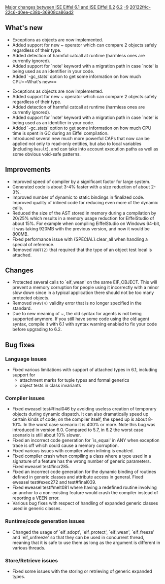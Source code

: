 [[Property:title|Major changes between ISE Eiffel 6.1 and ISE Eiffel 6.2]]
[[Property:link_title|6.2]]
[[Property:weight|-9]]
[[Property:uuid|20122f4c-22c6-d0ee-c38b-36908ca86ad2]]
==What's new==

{{seealso|See also: [[Differences between standard ECMA-367 and Eiffel Software implementation|Differences between standard ECMA-367 and Eiffel Software implementation]] }}
* Exceptions as objects are now implemented.
* Added support for new ~ operator which can compare 2 objects safely regardless of their type.
* Added detection of harmful catcall at runtime (harmless ones are currently ignored).
* Added support for `note' keyword with a migration path in case `note' is being used as an identifier in your code.
* Added `-gc_stats' option to get some information on how much CPU==What's new==

{{seealso|[[Differences between standard ECMA-367 and Eiffel Software implementation|Differences between standard ECMA-367 and Eiffel Software implementation]] }}
* Exceptions as objects are now implemented.
* Added support for new ~ operator which can compare 2 objects safely regardless of their type.
* Added detection of harmful catcall at runtime (harmless ones are currently ignored).
* Added support for `note' keyword with a migration path in case `note' is being used as an identifier in your code.
* Added `-gc_stats' option to get some information on how much CPU time is spent in GC during an Eiffel compilation.
* Introduced several new much more powerful CAPs that now can be applied not only to read-only entities, but also to local variables (including <code>Result</code>), and can take into account execution paths as well as some obvious void-safe patterns.

==Improvements==
* Improved speed of compiler by a significant factor for large system.
* Generated code is about 3-4% faster with a size reduction of about 2-3%.
* Improved number of dynamic to static bindings in finalized code. Improved quality of inlined code for reducing even more of the dynamic calls.
* Reduced the size of the AST stored in memory during a compilation by 20/25% which results in a memory usage reduction for EiffelStudio of about 15%. For example when compiling EiffelStudio on Windows 64-bit, it was taking 920MB with the previous version, and now it would be 800MB.
* Fixed performance issue with {<eiffel>SPECIAL</eiffel>}.<eiffel>clear_all</eiffel> when handling a special of reference.
* Removed <code>VUOT(2)</code> that required that the type of an object test local is attached.

==Changes==
* Protected several calls to `eif_wean' on the same EIF_OBJECT. This will prevent a memory corruption for people using it incorrectly with a minor slow down since in a typical application there should not be too many protected objects.
* Removed <code>VFAV(4)</code> validity error that is no longer specified in the standard.
* Due to new meaning of ~, the old syntax for agents is not being supported anymore. If you still have some code using the old agent syntax, compile it with 6.1 with syntax warning enabled to fix your code before upgrading to 6.2.

==Bug fixes==

===Language issues===
* Fixed various limitations with support of attached types in 6.1, including support for 
** attachment marks for tuple types and formal generics
** object tests in class invariants


===Compiler issues===
* Fixed eweasel test#final046 by avoiding useless creation of temporary objects during dynamic dispatch. It can also dramatically speed up certain kinds of code; on the compiler itself, the speed up is about 8-10%. In the worst case scenario it is 400% or more. Note this bug was introduced in version 6.0. Compared to 5.7, in 6.2 the worst case scenario is still about 10% slower.
* Fixed an incorrect code generation for `is_equal' in ANY when exception trace is off which could cause a memory corruption.
* Fixed various issues with compiler when inlining is enabled.
* Fixed compiler crash when compiling a class where a type used in a signature of a feature has the wrong number of generic parameters. Fixed eweasel test#incr285.
* Fixed an incorrect code generation for the dynamic binding of routines defined in generic classes and attribute access in general. Fixed eweasel test#exec272 and test#final039.
* Fixed eweasel test#melt081 where having a redefined routine involving an anchor to a non-existing feature would crash the compiler instead of reporting a VEEN error.
* Various bug fixes with respect of handling of expanded generic classes used in generic classes.

===Runtime/code generation issues===
* Changed the usage of `eif_adopt', `eif_protect', `eif_wean', `eif_freeze' and `eif_unfreeze' so that they can be used in concurrent thread, meaning that it is safe to use them as long as the argument is different in various threads.

===Store/Retrieve issues===
* Fixed some issues with the storing or retrieving of generic expanded types.




